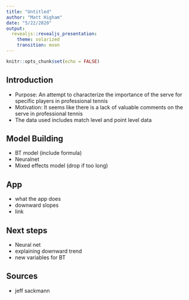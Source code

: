 ```yaml
---
title: "Untitled"
author: "Matt Higham"
date: "5/22/2020"
output:
  revealjs::revealjs_presentation:
    theme: solarized
    transition: moon
---
```


<!-- can mess around with the default themes: Default, Sky, Beige, Simple, Serif, Night, Moon, Solarized -->

<!-- can also mess around with transitions: None, Default, Page, Concave, Fade, Linear, Zoom -->

<!-- See number 5 for markup options: https://rstudio.com/wp-content/uploads/2015/02/rmarkdown-cheatsheet.pdf -->

```r

knitr::opts_chunk$set(echo = FALSE)
```

## Introduction
- Purpose: An attempt to characterize the importance of the serve for specific players in professional tennis
- Motivation: It seems like there is a lack of valuable comments on the serve in professional tennis
- The data used includes match level and point level data 


## Model Building

- BT model (include formula)
- Neuralnet
- Mixed effects model (drop if too long)

## App

- what the app does
- downward slopes
- link

## Next steps

- Neural net
- explaining downward trend
- new variables for BT

## Sources

- jeff sackmann
